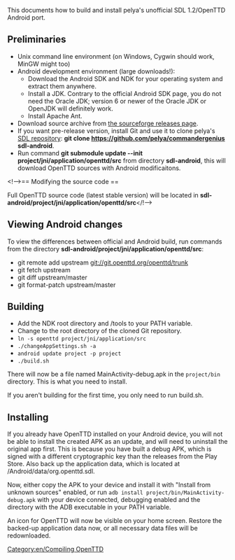 [[Category:en/Compiling OpenTTD]]
{{Template:Todo|Very sparse}}
This documents how to build and install pelya's unofficial SDL 1.2/OpenTTD Android port.

== Preliminaries ==

* Unix command line environment (on Windows, Cygwin should work, MinGW might too)
* Android development environment (large downloads!):
** Download the Android SDK and NDK for your operating system and extract them anywhere.
** Install a JDK. Contrary to the official Android SDK page, you do not need the Oracle JDK; version 6 or newer of the Oracle JDK or OpenJDK will definitely work.
** Install Apache Ant.
* Download source archive from [https://sourceforge.net/projects/libsdl-android/files/apk/OpenTTD/ the sourceforge releases page].
* If you want pre-release version, install Git and use it to clone pelya's [https://github.com/pelya/commandergenius SDL repository]: '''git clone https://github.com/pelya/commandergenius sdl-android'''.
* Run command '''git submodule update --init project/jni/application/openttd/src''' from directory '''sdl-android''', this will download OpenTTD sources with Android modificaitons.

<!-->== Modifying the source code ==

Full OpenTTD source code (latest stable version) will be located in '''sdl-android/project/jni/application/openttd/src'''</!-->

== Viewing Android changes ==

To view the differences between official and Android build, run commands from the directory '''sdl-android/project/jni/application/openttd/src''':

* git remote add upstream git://git.openttd.org/openttd/trunk
* git fetch upstream
* git diff upstream/master
* git format-patch upstream/master

== Building ==
* Add the NDK root directory and <SDK root directory>/tools to your PATH variable. 
* Change to the root directory of the cloned Git repository. 
* <code>ln -s openttd project/jni/application/src</code>
* <code>./changeAppSettings.sh -a</code>
* <code>android update project -p project</code>
* <code>./build.sh</code>

There will now be a file named MainActivity-debug.apk in the <code>project/bin</code> directory. This is what you need to install.

If you aren't building for the first time, you only need to run build.sh.

== Installing ==
If you already have OpenTTD installed on your Android device, you will not be able to install the created APK as an update, and will need to uninstall the original app first. This is because you have built a debug APK, which is signed with a different cryptographic key than the releases from the Play Store. Also back up the application data, which is located at <internal storage>/Android/data/org.openttd.sdl.

Now, either copy the APK to your device and install it with "Install from unknown sources" enabled, or run <code>adb install project/bin/MainActivity-debug.apk</code> with your device connected, debugging enabled and the directory with the ADB executable in your PATH variable.

An icon for OpenTTD will now be visible on your home screen. Restore the backed-up application data now, or all necessary data files will be redownloaded.